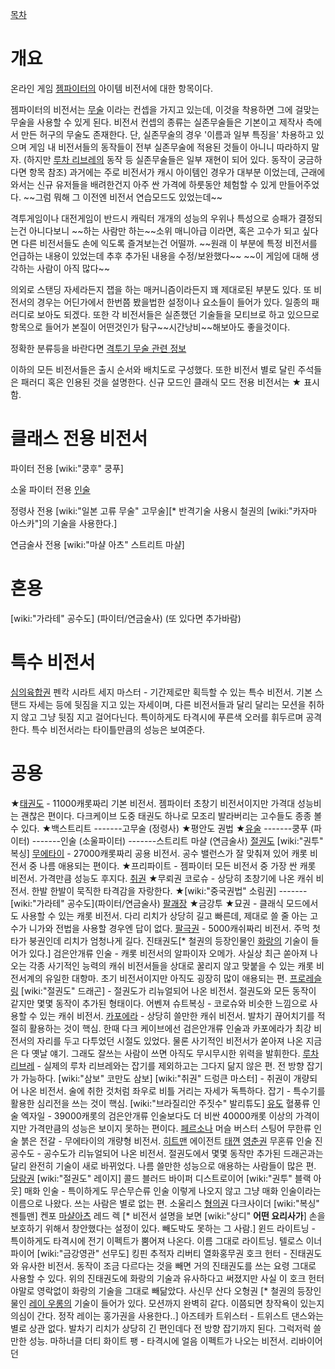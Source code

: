 [[목차]] 

= 개요 =
온라인 게임 [[젬파이터]]의 아이템 비전서에 대한 항목이다. 

젬파이터의 비전서는 [[무술]] 이라는 컨셉을 가지고 있는데, 이것을 착용하면 그에 걸맞는 무술을 사용할 수 있게 된다. 비전서 컨셉의 종류는 실존무술들은 기본이고 제작사 측에서 만든 허구의 무술도 존재한다. 단, 실존무술의 경우 '이름과 일부 특징을' 차용하고 있으며 게임 내 비전서들의 동작들이 전부 실존무술에 적용된 것들이 아니니 따라하지 말자. (하지만 [[루차 리브레]]의 동작 등 실존무술들은 일부 재현이 되어 있다. 동작이 궁금하다면 항목 참조) 과거에는 주로 비전서가 캐시 아이템인 경우가 대부분 이었는데, 근래에 와서는 신규 유저들을 배려한건지 아주 싼 가격에 하룻동안 체험할 수 있게 만들어주었다. ~~그럼 뭐해 그 이전엔 비전서 연습모드도 있었는데~~ 

격투게임이나 대전게임이 반드시 캐릭터 개개의 성능의 우위나 특성으로 승패가 결정되는건 아니다보니 ~~하는 사람만 하는~~소위 매니아급 이라면, 혹은 고수가 되고 싶다면 다른 비전서들도 손에 익도록 즐겨보는건 어떨까.
~~원래 이 부분에 특정 비전서를 언급하는 내용이 있었는데 추후 추가된 내용을 수정/보완했다~~ ~~이 게임에 대해 생각하는 사람이 아직 많다~~ 

의외로 스탠딩 자세라든지 잽을 하는 매커니즘이라든지 꽤 제대로된 부분도 있다. 또 비전서의 경우는 어딘가에서 한번쯤 봤을법한 설정이나 요소들이 들어가 있다. 일종의 패러디로 보아도 되겠다. 또한 각 비전서들은 실존했던 기술들을 모티브로 하고 있으므로 항목으로 들어가 본질이 어떤것인가 탐구~~시간낭비~~해보아도 좋을것이다. 

정확한 분류등을 바란다면 [[격투기 무술 관련 정보]]

이하의 모든 비전서들은 출시 순서와 배치도로 구성했다. 또한 비전서 별로 달린 주석들은 패러디 혹은 인용된 것을 설명한다.
신규 모드인 클래식 모드 전용 비전서는 ★ 표시함.
= 클래스 전용 비전서 =
파이터 전용
[wiki:"쿵후" 쿵푸]

소울 파이터 전용
[[인술]]

정령사 전용
[wiki:"일본 고류 무술" 고무술][* 반격기술 사용시 철권의 [wiki:"카자마 아스카"]의 기술을 사용한다.]

연금술사 전용
[wiki:"마샬 아츠" 스트리트 마샬]

= 혼용 =
[wiki:"가라테" 공수도] (파이터/연금술사) 
(또 있다면 추가바람)


= 특수 비전서 =
[[심의육합권]]
펜칵 시라트 
세지 마스터 - 기간제로만 획득할 수 있는 특수 비전서. 기본 스탠드 자세는 등에 뒷짐을 지고 있는 자세이며, 다른 비전서들과 달리 달리는 모션을 취하지 않고 그냥 뒷짐 지고 걸어다닌다. 특이하게도 타격시에 푸른색 오러를 휘두르며 공격한다. 특수 비전서라는 타이틀만큼의 성능은 보여준다.


= 공용 =
★[[태권도]] - 11000캐롯짜리 기본 비전서. 젬파이터 초창기 비전서이지만 가격대 성능비는 괜찮은 편이다. 다크케이브 도중 태권도 하나로 모조리 발라버리는 고수들도 종종 볼 수 있다.
★백스트리트 
-------고무술 (정령사)
★평안도 권법 
★[[유술]] 
-------쿵푸 (파이터) 
-------인술 (소울파이터) 
-------스트리트 마샬 (연금술사)
[[절권도]] 
[wiki:"권투" 복싱] 
[[무에타이]] - 27000캐롯짜리 공용 비전서. 공수 밸런스가 잘 맞춰져 있어 캐롯 비전서 중 나름 애용되는 편이다.
★프리파이트 - 젬파이터 모든 비전서 중 가장 싼 캐롯 비전서. 가격만큼 성능도 후지다.
[[취권]] 
★무뢰권 
코로슈 - 상당히 초창기에 나온 캐쉬 비전서. 한발 한발이 묵직한 타격감을 자랑한다.
★[wiki:"중국권법" 소림권] 
-------[wiki:"가라테" 공수도](파이터/연금술사)  
[[팔괘장]] 
★금강투 
★묘권 - 클래식 모드에서도 사용할 수 있는 캐롯 비전서. 다리 리치가 상당히 길고 빠른데, 제대로 쓸 줄 아는 고수가 니가와 전법을 사용할 경우엔 답이 없다.
[[팔극권]] - 5000캐쉬짜리 비전서. 주먹 첫 타가 붕권인데 리치가 엄청나게 길다.
진태권도[* 철권의 등장인물인 [[화랑]]의 기술이 들어가 있다.] 
검은안개류 인술 - 캐롯 비전서의 알파이자 오메가. 사실상 최근 쏟아져 나오는 각종 사기적인 능력의 캐쉬 비전서들을 상대로 꿀리지 않고 맞붙을 수 있는 캐롯 비전서계의 유일한 대항마. 초기 비전서이지만 아직도 굉장히 많이 애용되는 편.
[[프로레슬링]] 
[wiki:"절권도" 드래곤] - 절권도가 리뉴얼되어 나온 비전서. 절권도와 모든 동작이 같지만 몇몇 동작이 추가된 형태이다.
어벤져 
슈트복싱 - 코로슈와 비슷한 느낌으로 사용할 수 있는 캐쉬 비전서.
[[카포에라]] - 상당히 쓸만한 캐쉬 비전서. 발차기 끊어치기를 적절히 활용하는 것이 핵심. 한때 다크 케이브에선 검은안개류 인술과 카포에라가 최강 비전서의 자리를 두고 다투었던 시절도 있었다. 물론 사기적인 비전서가 쏟아져 나온 지금은 다 옛날 얘기. 그래도 잘쓰는 사람이 쓰면 아직도 무시무시한 위력을 발휘한다.
[[루차 리브레]] - 실제의 루차 리브레와는 잡기를 제외하고는 그다지 닮지 않은 편. 전 방향 잡기가 가능하다.
[wiki:"삼보" 코만도 삼보]
[wiki:"취권" 드렁큰 마스터] - 취권이 개량되어 나온 비전서. 술에 취한 것처럼 좌우로 비틀 거리는 자세가 독특하다. 잡기 - 특수기를 활용한 심리전을 쓰는 것이 핵심.
[wiki:"브라질리안 주짓수" 발리튜도] 
[[유도]] 
혈풍류 인술 
엑자일 - 39000캐롯의 검은안개류 인술보다도 더 비싼 40000캐롯 이상의 가격이지만 가격만큼의 성능은 보이지 못하는 편이다.
[[페르소나]] 
머슬 버스터 
스팅어 
무한류 인술 
붉은 전갈 - 무에타이의 개량형 비전서.
[[히트맨]] 
에이전트 
[[태껸]] 
[[영춘권]]
무혼류 인술 
진공수도 - 공수도가 리뉴얼되어 나온 비전서. 절권도에서 몇몇 동작만 추가된 드래곤과는 달리 완전히 기술이 새로 바뀌었다. 나름 쓸만한 성능으로 애용하는 사람들이 많은 편.
[[당랑권]] 
[wiki:"절권도" 레이지] 
콜드 블러드 
바이퍼 
디스트로이어 
[wiki:"권투" 블랙 아웃] 
매화 인술 - 특이하게도 무슨무슨류 인술 이렇게 나오지 않고 그냥 매화 인술이라는 이름으로 나왔다. 쓰는 사람은 별로 없는 편.
소울리스 
[[형의권]] 
다크사이더 
[wiki:"복싱" 젠틀맨] 
켄포 
[[마샬아츠]] 
레드 렉 [* 비전서 설명을 보면 [wiki:"상디" '''어떤 요리사가'''] 손을 보호하기 위해서 창안했다는 설정이 있다. 빼도박도 못하는 그 사람.]
윈드 
라이트닝 - 특이하게도 타격시에 전기 이펙트가 뿜어져 나온다. 이름 그대로 라이트닝.
텔로스 
이너 파이어 
[wiki:"금강영관" 선무도] 
킹핀 
추적자 
리버티 
열화홍무권 
호크 헌터 - 진태권도와 유사한 비전서. 동작이 조금 다르다는 것을 빼면 거의 진태권도를 쓰는 요령 그대로 사용할 수 있다. 위의 진태권도에 화랑의 기술과 유사하다고 써졌지만 사실 이 호크 헌터야말로 영락없이 화랑의 기술을 그대로 빼닮았다.
사신무 
산다 
오형권 [* 철권의 등장인물인 [[레이 우롱]]의 기술이 들어가 있다. 모션까지 완벽히 같다. 이쯤되면 창작욕이 있는지 의심이 간다. 정작 레이는 홍가권을 사용한다..]
아즈테카 
트위스터 - 트위스트 댄스와는 별로 상관 없다. 발차기 리치가 상당히 긴 편인데다 전 방향 잡기까지 된다. 그럭저럭 쓸만한 성능.
마하너클 
더티 
화이트 팽 - 타격시에 얼음 이펙트가 나오는 비전서.
리바이어던

